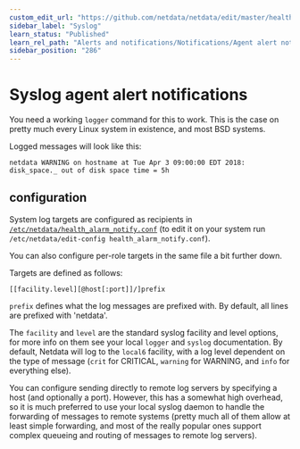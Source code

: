 ```yaml
---
custom_edit_url: "https://github.com/netdata/netdata/edit/master/health/notifications/syslog/README.md"
sidebar_label: "Syslog"
learn_status: "Published"
learn_rel_path: "Alerts and notifications/Notifications/Agent alert notifications"
sidebar_position: "286"
---
```



# Syslog agent alert notifications

You need a working `logger` command for this to work.  This is the case on pretty much every Linux system in existence, and most BSD systems.

Logged messages will look like this:

```
netdata WARNING on hostname at Tue Apr 3 09:00:00 EDT 2018: disk_space._ out of disk space time = 5h
```

## configuration

System log targets are configured as recipients in [`/etc/netdata/health_alarm_notify.conf`](https://github.com/netdata/netdata/blob/36bedc044584dea791fd29455bdcd287c3306cb2/conf.d/health_alarm_notify.conf#L534) (to edit it on your system run `/etc/netdata/edit-config health_alarm_notify.conf`).

You can also configure per-role targets in the same file a bit further down.

Targets are defined as follows:

```
[[facility.level][@host[:port]]/]prefix
```

`prefix` defines what the log messages are prefixed with.  By default, all lines are prefixed with 'netdata'.

The `facility` and `level` are the standard syslog facility and level options, for more info on them see your local `logger` and `syslog` documentation.  By default, Netdata will log to the `local6` facility, with a log level dependent on the type of message (`crit` for CRITICAL, `warning` for WARNING, and `info` for everything else).

You can configure sending directly to remote log servers by specifying a host (and optionally a port).  However, this has a somewhat high overhead, so it is much preferred to use your local syslog daemon to handle the forwarding of messages to remote systems (pretty much all of them allow at least simple forwarding, and most of the really popular ones support complex queueing and routing of messages to remote log servers).


